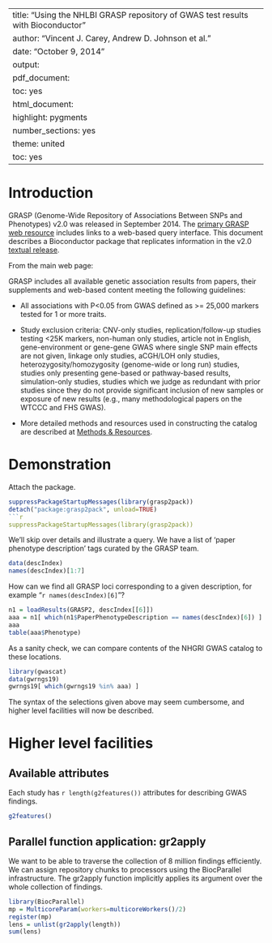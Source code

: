 
---
title: "Using the NHLBI GRASP repository of GWAS test results with Bioconductor"
author: "Vincent J. Carey, Andrew D. Johnson et al."
date: "October 9, 2014"
output:
  pdf_document:
    toc: yes
  html_document:
    highlight: pygments
    number_sections: yes
    theme: united
    toc: yes
---
<!--
%\VignetteEngine{knitr::rmarkdown}
%\VignetteIndexEntry{grasp2pack: interface to a high density GWAS catalogue}
-->

# Introduction

GRASP (Genome-Wide Repository of Associations Between SNPs and Phenotypes) v2.0
was released in September 2014.  The [primary GRASP web resource](http://apps.nhlbi.nih.gov/Grasp/Overview.aspx) includes links to
a web-based query interface.  This document describes a Bioconductor package
that replicates information in the v2.0 [textual release](https://s3.amazonaws.com/NHLBI_Public/GRASP/GraspFullDataset2.zip). 

From the main web page: 

GRASP includes all available genetic association results from papers, their supplements and web-based content meeting the following guidelines:

* All associations with P<0.05 from GWAS defined as >= 25,000 markers tested for 1 or more traits.

* Study exclusion criteria: CNV-only studies, replication/follow-up studies testing <25K markers, non-human only studies, article not in English, gene-environment or gene-gene GWAS where single SNP main effects are not given, linkage only studies, aCGH/LOH only studies, heterozygosity/homozygosity (genome-wide or long run) studies, studies only presenting gene-based or pathway-based results, simulation-only studies, studies which we judge as redundant with prior studies since they do not provide significant inclusion of new samples or exposure of new results (e.g., many methodological papers on the WTCCC and FHS GWAS).

* More detailed methods and resources used in constructing the catalog are described at [Methods & Resources](http://apps.nhlbi.nih.gov/Grasp/Resources.aspx).

# Demonstration

Attach the package.

```r
suppressPackageStartupMessages(library(grasp2pack))
detach("package:grasp2pack", unload=TRUE)
```r
suppressPackageStartupMessages(library(grasp2pack))
```

We'll skip over details and illustrate a query.  We have a list of
'paper phenotype description' tags curated by the GRASP team.
```r
data(descIndex)
names(descIndex)[1:7]
```
How can we find all GRASP loci corresponding to a given description,
for example "`r names(descIndex)[6]`"?
```r
n1 = loadResults(GRASP2, descIndex[[6]])
aaa = n1[ which(n1$PaperPhenotypeDescription == names(descIndex)[6]) ]
aaa
table(aaa$Phenotype)
```

As a sanity check, we can compare contents of the NHGRI GWAS catalog
to these locations.
```r
library(gwascat)
data(gwrngs19)
gwrngs19[ which(gwrngs19 %in% aaa) ]
```

The syntax of the selections given above may seem cumbersome, and
higher level facilities will now be described.

# Higher level facilities

## Available attributes

Each study has `r length(g2features())` attributes for
describing GWAS findings.

```r
g2features()
```

## Parallel function application: gr2apply

We want to be able to traverse the collection of 8 million findings
efficiently.  We can assign repository chunks to processors using
the BiocParallel infrastructure.  The gr2apply function
implicitly applies its argument over the whole collection of findings.

```r
library(BiocParallel)
mp = MulticoreParam(workers=multicoreWorkers()/2)
register(mp)
lens = unlist(gr2apply(length))
sum(lens)
```


